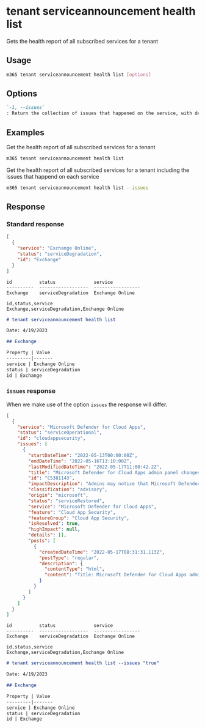
# tenant serviceannouncement health list

Gets the health report of all subscribed services for a tenant

## Usage

```sh
m365 tenant serviceannouncement health list [options]
```

## Options

```md definition-list
`-i, --issues`
: Return the collection of issues that happened on the service, with detailed information for each issue. Is only returned in JSON output mode.
```

<Global />

## Examples

Get the health report of all subscribed services for a tenant

```sh
m365 tenant serviceannouncement health list
```

Get the health report of all subscribed services for a tenant including the issues that happend on each service

```sh
m365 tenant serviceannouncement health list --issues
```

## Response

### Standard response

<Tabs>
  <TabItem value="JSON">

  ```json
  [
    {
      "service": "Exchange Online",
      "status": "serviceDegradation",
      "id": "Exchange"
    }
  ]
  ```

  </TabItem>
  <TabItem value="Text">

  ```text
  id          status              service
  ----------  ------------------  -----------------
  Exchange    serviceDegradation  Exchange Online
  ```

  </TabItem>
  <TabItem value="CSV">

  ```csv
  id,status,service
  Exchange,serviceDegradation,Exchange Online
  ```

  </TabItem>
  <TabItem value="Markdown">

  ```md
  # tenant serviceannouncement health list

  Date: 4/19/2023

  ## Exchange

  Property | Value
  ---------|-------
  service | Exchange Online
  status | serviceDegradation
  id | Exchange
  ```

  </TabItem>
</Tabs>

### `issues` response

When we make use of the option `issues` the response will differ.

<Tabs>
  <TabItem value="JSON">

  ```json
  [
    {
      "service": "Microsoft Defender for Cloud Apps",
      "status": "serviceOperational",
      "id": "cloudappsecurity",
      "issues": [
        {
          "startDateTime": "2022-05-13T00:00:00Z",
          "endDateTime": "2022-05-16T13:10:00Z",
          "lastModifiedDateTime": "2022-05-17T11:00:42.2Z",
          "title": "Microsoft Defender for Cloud Apps admin panel changes not propagating to Microsoft Defender for Endpoint",
          "id": "CS381143",
          "impactDescription": "Admins may notice that Microsoft Defender for Cloud Apps admin panel changes did not propagate to Microsoft Defender for",
          "classification": "advisory",
          "origin": "microsoft",
          "status": "serviceRestored",
          "service": "Microsoft Defender for Cloud Apps",
          "feature": "Cloud App Security",
          "featureGroup": "Cloud App Security",
          "isResolved": true,
          "highImpact": null,
          "details": [],
          "posts": [
            {
              "createdDateTime": "2022-05-17T08:31:31.113Z",
              "postType": "regular",
              "description": {
                "contentType": "html",
                "content": "Title: Microsoft Defender for Cloud Apps admin panel changes not propagating to Microsoft Defender for Endpoint\\\n\nUser Impact: Admins may notice that Microsoft Defender for Cloud Apps admin panel changes do not propagate to Microsoft Defender for Endpoint.\\\n\nCurrent status: We're analyzing system logs to determine the source of the issue.\\\n\nScope of impact: Impact is specific to users who are served through the affected infrastructure.\\\n\nNext update by: Tuesday, May 17, 2022, at 10:30 AM UTC"
              }
            }
          ]
        }
      ]
    }
  ]
  ```

  </TabItem>
  <TabItem value="Text">

  ```text
  id          status              service
  ----------  ------------------  -----------------
  Exchange    serviceDegradation  Exchange Online
  ```

  </TabItem>
  <TabItem value="CSV">

  ```csv
  id,status,service
  Exchange,serviceDegradation,Exchange Online
  ```

  </TabItem>
  <TabItem value="Markdown">

  ```md
  # tenant serviceannouncement health list --issues "true"

  Date: 4/19/2023

  ## Exchange

  Property | Value
  ---------|-------
  service | Exchange Online
  status | serviceDegradation
  id | Exchange
  ```

  </TabItem>
</Tabs>

